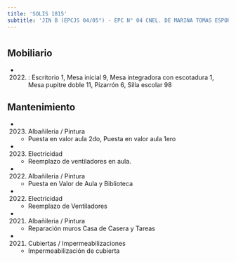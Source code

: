 ```yaml
---
title: 'SOLIS 1815'
subtitle: 'JIN B (EPCJS 04/05°) - EPC N° 04 CNEL. DE MARINA TOMAS ESPORA'
---
```


#


## Mobiliario

*  (2022) : Escritorio 1, Mesa inicial 9, Mesa integradora con escotadura 1, Mesa pupitre doble 11, Pizarrón 6, Silla escolar 98 





## Mantenimiento

*  (2023) Albañileria / Pintura 
    + Puesta en valor aula 2do, Puesta en valor aula 1ero

*  (2023) Electricidad 
    + Reemplazo de ventiladores en aula.

*  (2022) Albañileria / Pintura 
    + Puesta en Valor de Aula y Biblioteca

*  (2022) Electricidad 
    + Reemplazo de Ventiladores

*  (2021) Albañileria / Pintura 
    + Reparación muros Casa de Casera y Tareas

*  (2021) Cubiertas / Impermeabilizaciones 
    + Impermeabilización de cubierta



